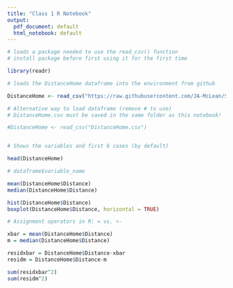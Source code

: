 ```yaml
---
title: "Class 1 R Notebook"
output:
  pdf_document: default
  html_notebook: default
---
```


```r
# loads a package needed to use the read_csv() function
# install package before first using it for the first time

library(readr)

# loads the DistanceHome dataframe into the environment from github

DistanceHome <- read_csv("https://raw.githubusercontent.com/JA-McLean/STOR455/master/data/DistanceHome.csv")

# Alternative way to load dataframe (remove # to use)
# DistanceHome.csv must be saved in the same folder as this notebook!

#DistanceHome <- read_csv("DistanceHome.csv")


# Shows the variables and first 6 cases (by default)

head(DistanceHome) 
```

```r
# dataframe$variable_name

mean(DistanceHome$Distance)
median(DistanceHome$Distance)

hist(DistanceHome$Distance)
boxplot(DistanceHome$Distance, horizontal = TRUE)
```

```r
# Assignment operators in R: = vs. <-

xbar = mean(DistanceHome$Distance)
m = median(DistanceHome$Distance)

residxbar = DistanceHome$Distance-xbar
residm = DistanceHome$Distance-m

sum(residxbar^2)
sum(residm^2)
```



